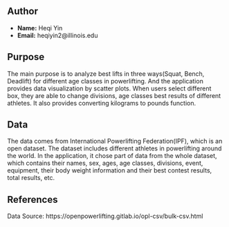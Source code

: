 ## Author

- **Name:** Heqi Yin
- **Email:** heqiyin2@illinois.edu

## Purpose
The main purpose is to analyze best lifts in three ways(Squat, Bench, Deadlift) for different age classes in powerlifting. And the application provides data visualization by scatter plots. When users select different box, they are able to change divisions, age classes best results of different athletes. It also provides converting kilograms to pounds function.   

## Data
The data comes from International Powerlifting Federation(IPF), which is an open dataset. The dataset includes different athletes in powerlifting around the world. In the application, it chose part of data from the whole dataset, which contains their names, sex, ages, age classes, divisions, event, equipment, their body weight information and their best contest results, total results, etc.

## References
Data Source: https://openpowerlifting.gitlab.io/opl-csv/bulk-csv.html
